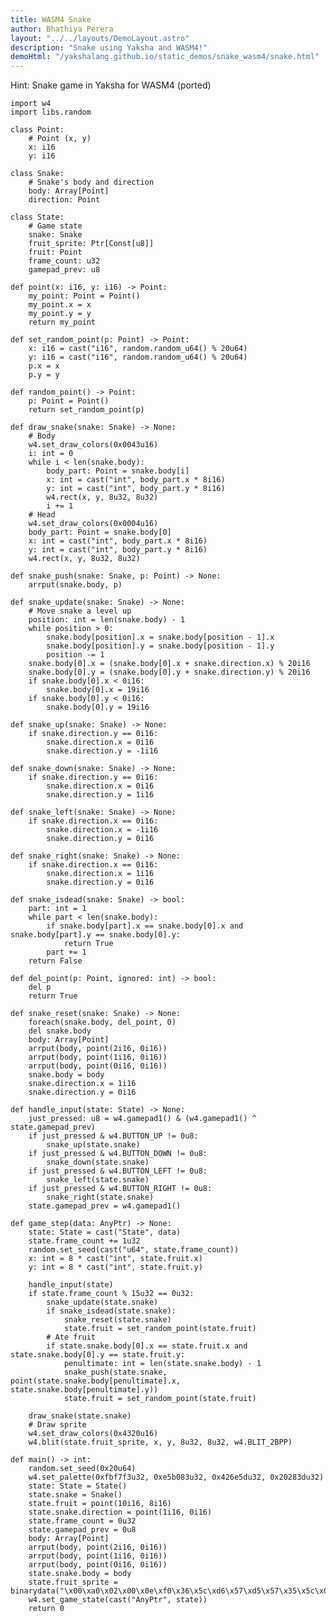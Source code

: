 ```yaml
---
title: WASM4 Snake
author: Bhathiya Perera
layout: "../../layouts/DemoLayout.astro"
description: "Snake using Yaksha and WASM4!"
demoHtml: "/yakshalang.github.io/static_demos/snake_wasm4/snake.html"
---
```


Hint: Snake game in Yaksha for WASM4 (ported)

```yaksha
import w4
import libs.random

class Point:
    # Point (x, y)
    x: i16
    y: i16

class Snake:
    # Snake's body and direction
    body: Array[Point]
    direction: Point

class State:
    # Game state
    snake: Snake
    fruit_sprite: Ptr[Const[u8]]
    fruit: Point
    frame_count: u32
    gamepad_prev: u8

def point(x: i16, y: i16) -> Point:
    my_point: Point = Point()
    my_point.x = x
    my_point.y = y
    return my_point

def set_random_point(p: Point) -> Point:
    x: i16 = cast("i16", random.random_u64() % 20u64)
    y: i16 = cast("i16", random.random_u64() % 20u64)
    p.x = x
    p.y = y

def random_point() -> Point:
    p: Point = Point()
    return set_random_point(p)

def draw_snake(snake: Snake) -> None:
    # Body
    w4.set_draw_colors(0x0043u16)
    i: int = 0
    while i < len(snake.body):
        body_part: Point = snake.body[i]
        x: int = cast("int", body_part.x * 8i16)
        y: int = cast("int", body_part.y * 8i16)
        w4.rect(x, y, 8u32, 8u32)
        i += 1
    # Head
    w4.set_draw_colors(0x0004u16)
    body_part: Point = snake.body[0]
    x: int = cast("int", body_part.x * 8i16)
    y: int = cast("int", body_part.y * 8i16)
    w4.rect(x, y, 8u32, 8u32)

def snake_push(snake: Snake, p: Point) -> None:
    arrput(snake.body, p)

def snake_update(snake: Snake) -> None:
    # Move snake a level up
    position: int = len(snake.body) - 1
    while position > 0:
        snake.body[position].x = snake.body[position - 1].x
        snake.body[position].y = snake.body[position - 1].y
        position -= 1
    snake.body[0].x = (snake.body[0].x + snake.direction.x) % 20i16
    snake.body[0].y = (snake.body[0].y + snake.direction.y) % 20i16
    if snake.body[0].x < 0i16:
        snake.body[0].x = 19i16
    if snake.body[0].y < 0i16:
        snake.body[0].y = 19i16

def snake_up(snake: Snake) -> None:
    if snake.direction.y == 0i16:
        snake.direction.x = 0i16
        snake.direction.y = -1i16

def snake_down(snake: Snake) -> None:
    if snake.direction.y == 0i16:
        snake.direction.x = 0i16
        snake.direction.y = 1i16

def snake_left(snake: Snake) -> None:
    if snake.direction.x == 0i16:
        snake.direction.x = -1i16
        snake.direction.y = 0i16

def snake_right(snake: Snake) -> None:
    if snake.direction.x == 0i16:
        snake.direction.x = 1i16
        snake.direction.y = 0i16

def snake_isdead(snake: Snake) -> bool:
    part: int = 1
    while part < len(snake.body):
        if snake.body[part].x == snake.body[0].x and snake.body[part].y == snake.body[0].y:
            return True
        part += 1
    return False

def del_point(p: Point, ignored: int) -> bool:
    del p
    return True

def snake_reset(snake: Snake) -> None:
    foreach(snake.body, del_point, 0)
    del snake.body
    body: Array[Point]
    arrput(body, point(2i16, 0i16))
    arrput(body, point(1i16, 0i16))
    arrput(body, point(0i16, 0i16))
    snake.body = body
    snake.direction.x = 1i16
    snake.direction.y = 0i16

def handle_input(state: State) -> None:
    just_pressed: u8 = w4.gamepad1() & (w4.gamepad1() ^ state.gamepad_prev)
    if just_pressed & w4.BUTTON_UP != 0u8:
        snake_up(state.snake)
    if just_pressed & w4.BUTTON_DOWN != 0u8:
        snake_down(state.snake)
    if just_pressed & w4.BUTTON_LEFT != 0u8:
        snake_left(state.snake)
    if just_pressed & w4.BUTTON_RIGHT != 0u8:
        snake_right(state.snake)
    state.gamepad_prev = w4.gamepad1()

def game_step(data: AnyPtr) -> None:
    state: State = cast("State", data)
    state.frame_count += 1u32
    random.set_seed(cast("u64", state.frame_count))
    x: int = 8 * cast("int", state.fruit.x)
    y: int = 8 * cast("int", state.fruit.y)

    handle_input(state)
    if state.frame_count % 15u32 == 0u32:
        snake_update(state.snake)
        if snake_isdead(state.snake):
            snake_reset(state.snake)
            state.fruit = set_random_point(state.fruit)
        # Ate fruit
        if state.snake.body[0].x == state.fruit.x and state.snake.body[0].y == state.fruit.y:
            penultimate: int = len(state.snake.body) - 1
            snake_push(state.snake, point(state.snake.body[penultimate].x, state.snake.body[penultimate].y))
            state.fruit = set_random_point(state.fruit)

    draw_snake(state.snake)
    # Draw sprite
    w4.set_draw_colors(0x4320u16)
    w4.blit(state.fruit_sprite, x, y, 8u32, 8u32, w4.BLIT_2BPP)

def main() -> int:
    random.set_seed(0x20u64)
    w4.set_palette(0xfbf7f3u32, 0xe5b083u32, 0x426e5du32, 0x20283du32)
    state: State = State()
    state.snake = Snake()
    state.fruit = point(10i16, 8i16)
    state.snake.direction = point(1i16, 0i16)
    state.frame_count = 0u32
    state.gamepad_prev = 0u8
    body: Array[Point]
    arrput(body, point(2i16, 0i16))
    arrput(body, point(1i16, 0i16))
    arrput(body, point(0i16, 0i16))
    state.snake.body = body
    state.fruit_sprite = binarydata("\x00\xa0\x02\x00\x0e\xf0\x36\x5c\xd6\x57\xd5\x57\x35\x5c\x0f\xf0")
    w4.set_game_state(cast("AnyPtr", state))
    return 0


```
